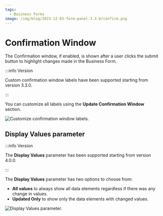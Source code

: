 ```yaml
---
tags:
  - Business Forms
image: /img/blog/2023-12-03-form-panel-3.3.0/confirm.png
---
```



# Confirmation Window

The Confirmation window, if enabled, is shown after a user clicks the submit button to highlight changes made in the Business Form.

:::info Version

Custom confirmation window labels have been supported starting from version 3.3.0.

:::

You can customize all labels using the **Update Confirmation Window** section.

<Image
  title="Customize confirmation window labels."
  src="/img/plugins/business-forms/confirm-update.png"
/>

## Display Values parameter

:::info Version

The **Display Values** parameter has been supported starting from version 4.0.0.

:::

The **Display Values** parameter has two options to choose from:

- **All values** to always show all data elements regardless if there was any change in values.
- **Updated Only** to show only the data elements with changed values.

<Image
  title="Display Values parameter."
  src="/img/blog/2024-07-02-form-panel-4.0.0/display-values.png"
/>
